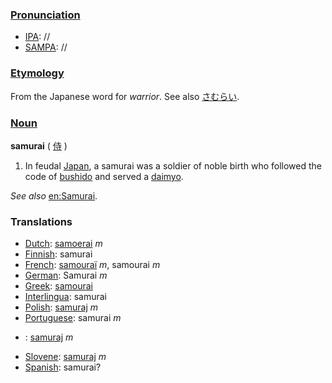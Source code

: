 ===[[Pronunciation]]===
*[[IPA]]: //
*[[SAMPA]]: //
===[[Etymology]]===
From the Japanese word for ''warrior''. See also [[さむらい]].

===[[Noun]]===
'''samurai''' ( [[侍]] )

#In feudal [[Japan]], a samurai was a soldier of noble birth who followed the code of [[bushido]] and served a [[daimyo]].

''See also'' [[en:Samurai]].

===Translations===
*[[Dutch]]: [[samoerai]] ''m''
*[[Finnish]]: samurai
*[[French]]: [[samouraï]] ''m'', samourai ''m''
*[[German]]: Samurai ''m''
*[[Greek]]: [[samourai]]
*[[Interlingua]]: samurai
*[[Polish]]: [[samuraj]] ''m''
*[[Portuguese]]: samurai ''m''
*{{sk}}: [[samuraj#Slovak|samuraj]] ''m''
*[[Slovene]]: [[samuraj]] ''m''
*[[Spanish]]: samurai?